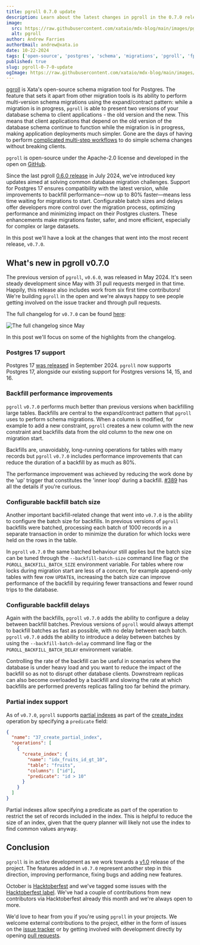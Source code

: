 ```yaml
---
title: pgroll 0.7.0 update
description: Learn about the latest changes in pgroll in the 0.7.0 release as we continue developing it into a leading open-source schema migration tool for Postgres.
image:
  src: https://raw.githubusercontent.com/xataio/mdx-blog/main/images/pgroll-update-0-6-0@2x.jpg
  alt: pgroll
author: Andrew Farries
authorEmail: andrew@xata.io
date: 10-22-2024
tags: ['open-source', 'postgres', 'schema', 'migrations', 'pgroll', 'fpSchemaMigrations', 'oss']
published: true
slug: pgroll-0-7-0-update
ogImage: https://raw.githubusercontent.com/xataio/mdx-blog/main/images/pgroll-update-0-6-0@2x.jpg
---
```


[pgroll](https://xata.io/pgroll) is Xata's open-source schema migration tool for Postgres. The feature that sets it apart from other migration tools is its ability to perform multi-version schema migrations using the expand/contract pattern: while a migration is in progress, `pgroll` is able to present two versions of your database schema to client applications - the old version and the new. This means that client applications that depend on the old version of the database schema continue to function while the migration is in progress, making application deployments much simpler. Gone are the days of having to perform [complicated multi-step workflows](https://planetscale.com/docs/learn/handling-table-and-column-renames#how-to-rename-a-column-on-planetscale) to do simple schema changes without breaking clients.

`pgroll` is open-source under the Apache-2.0 license and developed in the open on [GitHub](https://github.com/xataio/pgroll).

Since the last pgroll [0.6.0 release](https://xata.io/blog/pgroll-0-6-0-update) in July 2024, we've introduced key updates aimed at solving common database migration challenges. Support for Postgres 17 ensures compatibility with the latest version, while improvements to backfill performance—now up to 80% faster—means less time waiting for migrations to start. Configurable batch sizes and delays offer developers more control over the migration process, optimizing performance and minimizing impact on their Postgres clusters. These enhancements make migrations faster, safer, and more efficient, especially for complex or large datasets.

In this post we'll have a look at the changes that went into the most recent release, `v0.7.0`.

## What's new in pgroll v0.7.0

The previous version of `pgroll`, `v0.6.0`, was released in May 2024. It's seen steady development since May with 31 pull requests merged in that time. Happily, this release also includes work from six first time contributors! We're building `pgroll` in the open and we're always happy to see people getting involved on the issue tracker and through pull requests.

The full changelog for `v0.7.0` can be found [here](https://github.com/xataio/pgroll/releases/tag/v0.7.0):

![The full changelog since May](images/whats-new-in-pgroll-0-7-0/changelog.png)

In this post we'll focus on some of the highlights from the changelog.

### Postgres 17 support

Postgres 17 [was released](https://www.postgresql.org/about/news/postgresql-17-released-2936/) in September 2024. `pgroll` now supports Postgres 17, alongside our existing support for Postgres versions 14, 15, and 16.

### Backfill performance improvements

`pgroll` `v0.7.0` performs much better than previous versions when backfilling large tables. Backfills are central to the expand/contract pattern that `pgroll` uses to perform schema migrations. When a column is modified, for example to add a new constraint, `pgroll` creates a new column with the new constraint and backfills data from the old column to the new one on migration start.

Backfills are, unavoidably, long-running operations for tables with many records but `pgroll` `v0.7.0` includes performance improvements that can reduce the duration of a backfill by as much as 80%.

The performance improvement was achieved by reducing the work done by the 'up' trigger that constitutes the 'inner loop' during a backfill. [#389](https://github.com/xataio/pgroll/pull/389) has all the details if you're curious.

### Configurable backfill batch size

Another important backfill-related change that went into `v0.7.0` is the ability to configure the batch size for backfills. In previous versions of `pgroll` backfills were batched, processing each batch of 1000 records in a separate transaction in order to minimize the duration for which locks were held on the rows in the table.

In `pgroll` `v0.7.0` the same batched behaviour still applies but the batch size can be tuned through the `--backfill-batch-size` command line flag or the `PGROLL_BACKFILL_BATCH_SIZE` environment variable. For tables where row locks during migration start are less of a concern, for example append-only tables with few row `UPDATE`s, increasing the batch size can improve performance of the backfill by requiring fewer transactions and fewer round trips to the database.

### Configurable backfill delays

Again with the backfills, `pgroll` `v0.7.0` adds the ability to configure a delay between backfill batches. Previous versions of `pgroll` would always attempt to backfill batches as fast as possible, with no delay between each batch. `pgroll` `v0.7.0` adds the ability to introduce a delay between batches by using the `--backfill-batch-delay` command line flag or the `PGROLL_BACKFILL_BATCH_DELAY` environment variable.

Controlling the rate of the backfill can be useful in scenarios where the database is under heavy load and you want to reduce the impact of the backfill so as not to disrupt other database clients. Downstream replicas can also become overloaded by a backfill and slowing the rate at which backfills are performed prevents replicas falling too far behind the primary.

### Partial index support

As of `v0.7.0`, `pgroll` supports [partial indexes](https://www.postgresql.org/docs/current/indexes-partial.html) as part of the [create_index](https://github.com/xataio/pgroll/blob/main/docs/README.md#create-index) operation by specifying a `predicate` field:

```json
{
  "name": "37_create_partial_index",
  "operations": [
    {
      "create_index": {
        "name": "idx_fruits_id_gt_10",
        "table": "fruits",
        "columns": ["id"],
        "predicate": "id > 10"
      }
    }
  ]
}
```

Partial indexes allow specifying a predicate as part of the operation to restrict the set of records included in the index. This is helpful to reduce the size of an index, given that the query planner will likely not use the index to find common values anyway.

## Conclusion

`pgroll` is in active development as we work towards a [v1.0](https://github.com/xataio/pgroll/milestone/2) release of the project. The features added in `v0.7.0` represent another step in this direction, improving performance, fixing bugs and adding new features.

October is [Hacktoberfest](https://hacktoberfest.com/) and we've tagged some issues with the [Hacktoberfest label](https://github.com/xataio/pgroll/issues?q=is%3Aissue+is%3Aopen+label%3Ahacktoberfest). We've had a couple of contributions from new contributors via Hacktoberfest already this month and we're always open to more.

We'd love to hear from you if you're using `pgroll` in your projects. We welcome external contributions to the project, either in the form of issues on the [issue tracker](https://github.com/xataio/pgroll/issues) or by getting involved with development directly by opening [pull requests](https://github.com/xataio/pgroll/pulls).
